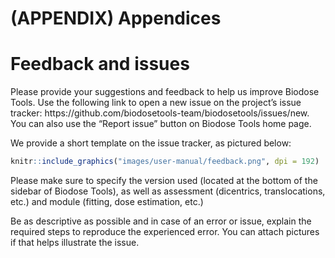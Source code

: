 # (APPENDIX) Appendices {-}

# Feedback and issues {#appendix-feedback}

Please provide your suggestions and feedback to help us improve Biodose Tools. Use the following link to open a new issue on the project's issue tracker: https://github.com/biodosetools-team/biodosetools/issues/new. You can also use the "Report issue" button on Biodose Tools home page.

We provide a short template on the issue tracker, as pictured below:

```r
knitr::include_graphics("images/user-manual/feedback.png", dpi = 192)
```

Please make sure to specify the version used (located at the bottom of the sidebar of Biodose Tools), as well as assessment (dicentrics, translocations, etc.) and module (fitting, dose estimation, etc.)

Be as descriptive as possible and in case of an error or issue, explain the required steps to reproduce the experienced error. You can attach pictures if that helps illustrate the issue.
